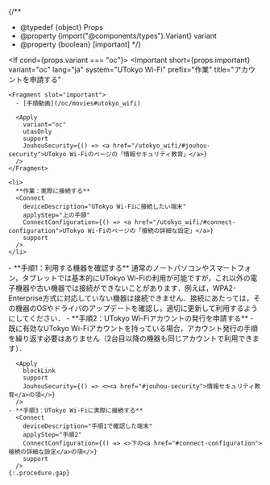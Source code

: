 
{/**
  * @typedef {object} Props
  * @property {import("@components/types").Variant} variant
  * @property {boolean} [important]
  */}

<If cond={props.variant === "oc"}>
  <Important
    short={props.important}
    variant="oc"
    lang="ja"
    system="UTokyo Wi-Fi"
    prefix="作業"
    title="アカウントを申請する"
  >
    <Fragment slot="important">
      - [手順動画](/oc/movies#utokyo_wifi)

      <Apply
        variant="oc"
        utasOnly
        support
        JouhouSecurity={() => <a href="/utokyo_wifi/#jouhou-security">UTokyo Wi-Fiのページの「情報セキュリティ教育」</a>}
      />
    </Fragment>

    <li>
      **作業：実際に接続する**
      <Connect
        deviceDescription="UTokyo Wi-Fiに接続したい端末"
        applyStep="上の手順"
        ConnectConfiguration={() => <a href="/utokyo_wifi/#connect-configuration">UTokyo Wi-Fiのページの「接続の詳細な設定」</a>}
        support
      />
    </li>
  </Important>
  <Fragment slot="else">
    - **手順1：利用する機器を確認する**  
      通常のノートパソコンやスマートフォン，タブレットでは基本的にUTokyo Wi-Fiの利用が可能ですが，これ以外の電子機器や古い機器では接続ができないことがあります．例えば，WPA2-Enterprise方式に対応していない機器は接続できません．接続にあたっては，その機器のOSやドライバのアップデートを確認し，適切に更新して利用するようにしてください．
    - **手順2：UTokyo Wi-Fiアカウントの発行を申請する**
      - 既に有効なUTokyo Wi-Fiアカウントを持っている場合，アカウント発行の手順を繰り返す必要はありません（2台目以降の機器も同じアカウントで利用できます）．

      <Apply
        blockLink
        support
        JouhouSecurity={() => <><a href="#jouhou-security">情報セキュリティ教育</a>の項</>}
      />
    - **手順3：UTokyo Wi-Fiに実際に接続する**
      <Connect
        deviceDescription="手順1で確認した端末"
        applyStep="手順2"
        ConnectConfiguration={() => <>下の<a href="#connect-configuration">接続の詳細な設定</a>の項</>}
        support
      />
    {:.procedure.gap}
  </Fragment>
</If>
